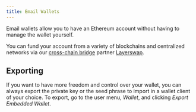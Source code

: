 ```yaml
---
title: Email Wallets
---
```


Email wallets allow you to have an Ethereum account without having to manage the wallet yourself. 

You can fund your account from a variety of blockchains and centralized networks via our [cross-chain bridge](./cross-chain-bridging) partner [Layerswap](https://layerswap.io/).

## Exporting

If you want to have more freedom and control over your wallet, you can always export the private key or the seed phrase to import in a wallet client of your choice. To export, go to the user menu, _Wallet_, and clicking _Export Embedded Wallet_.